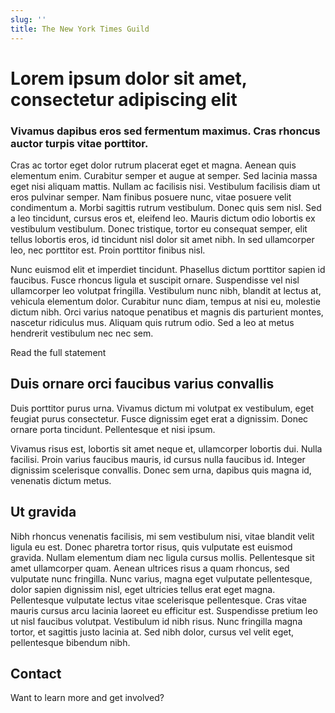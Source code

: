 ```yaml
---
slug: ''
title: The New York Times Guild
---
```


# Lorem ipsum dolor sit amet, consectetur adipiscing elit

### Vivamus dapibus eros sed fermentum maximus. Cras rhoncus auctor turpis vitae porttitor.

Cras ac tortor eget dolor rutrum placerat eget et magna. Aenean quis elementum
enim. Curabitur semper et augue at semper. Sed lacinia massa eget nisi aliquam
mattis. Nullam ac facilisis nisi. Vestibulum facilisis diam ut eros pulvinar
semper. Nam finibus posuere nunc, vitae posuere velit condimentum a. Morbi
sagittis rutrum vestibulum. Donec quis sem nisl. Sed a leo tincidunt, cursus
eros et, eleifend leo. Mauris dictum odio lobortis ex vestibulum vestibulum.
Donec tristique, tortor eu consequat semper, elit tellus lobortis eros, id
tincidunt nisl dolor sit amet nibh. In sed ullamcorper leo, nec porttitor est.
Proin porttitor finibus nisl.

Nunc euismod elit et imperdiet tincidunt. Phasellus dictum porttitor sapien id
faucibus. Fusce rhoncus ligula et suscipit ornare. Suspendisse vel nisl
ullamcorper leo volutpat fringilla. Vestibulum nunc nibh, blandit at lectus
at, vehicula elementum dolor. Curabitur nunc diam, tempus at nisi eu, molestie
dictum nibh. Orci varius natoque penatibus et magnis dis parturient montes,
nascetur ridiculus mus. Aliquam quis rutrum odio. Sed a leo at metus hendrerit
vestibulum nec nec sem. 

<CallToAction to="/about">Read the full statement</CallToAction>

## Duis ornare orci faucibus varius convallis

Duis porttitor purus urna. Vivamus dictum mi volutpat ex vestibulum, eget
feugiat purus consectetur. Fusce dignissim eget erat a dignissim. Donec ornare
porta tincidunt. Pellentesque et nisi ipsum.

Vivamus risus est, lobortis sit amet neque et, ullamcorper lobortis dui. Nulla
facilisi. Proin varius faucibus mauris, id cursus nulla faucibus id. Integer
dignissim scelerisque convallis. Donec sem urna, dapibus quis magna id,
venenatis dictum metus. 

## Ut gravida

Nibh rhoncus venenatis facilisis, mi sem vestibulum nisi, vitae blandit velit
ligula eu est. Donec pharetra tortor risus, quis vulputate est euismod gravida.
Nullam elementum diam nec ligula cursus mollis. Pellentesque sit amet
ullamcorper quam. Aenean ultrices risus a quam rhoncus, sed vulputate nunc
fringilla. Nunc varius, magna eget vulputate pellentesque, dolor sapien
dignissim nisl, eget ultricies tellus erat eget magna. Pellentesque vulputate
lectus vitae scelerisque pellentesque. Cras vitae mauris cursus arcu lacinia
laoreet eu efficitur est. Suspendisse pretium leo ut nisl faucibus volutpat.
Vestibulum id nibh risus. Nunc fringilla magna tortor, et sagittis justo
lacinia at. Sed nibh dolor, cursus vel velit eget, pellentesque bibendum nibh.

## Contact

Want to learn more and get involved?